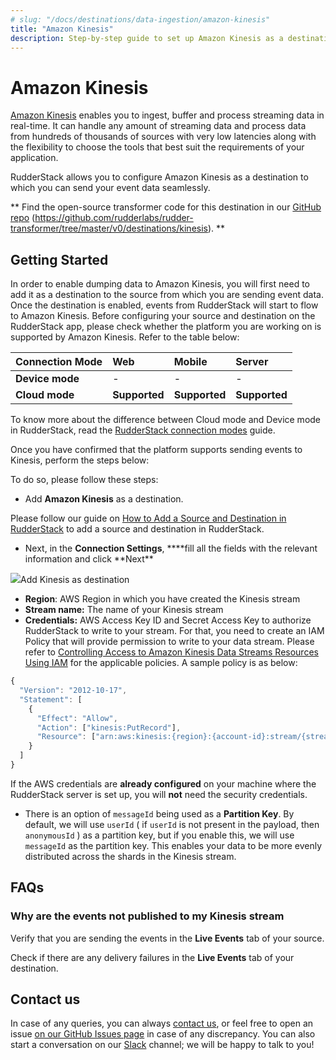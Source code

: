 ```yaml
---
# slug: "/docs/destinations/data-ingestion/amazon-kinesis"
title: "Amazon Kinesis"
description: Step-by-step guide to set up Amazon Kinesis as a destination in RudderStack.
---
```


# Amazon Kinesis

[Amazon Kinesis](https://aws.amazon.com/kinesis/) enables you to ingest, buffer and process streaming data in real-time. It can handle any amount of streaming data and process data from hundreds of thousands of sources with very low latencies along with the flexibility to choose the tools that best suit the requirements of your application.

RudderStack allows you to configure Amazon Kinesis as a destination to which you can send your event data seamlessly.

<div class="successBlock">

  **
    Find the open-source transformer code for this destination in our
    <a href="">GitHub repo</a>
    (https://github.com/rudderlabs/rudder-transformer/tree/master/v0/destinations/kinesis).
  **
</div>

## **Getting Started**

In order to enable dumping data to Amazon Kinesis, you will first need to add it as a destination to the source from which you are sending event data. Once the destination is enabled, events from RudderStack will start to flow to Amazon Kinesis. Before configuring your source and destination on the RudderStack app, please check whether the platform you are working on is supported by Amazon Kinesis. Refer to the table below:

| **Connection Mode** | **Web**       | **Mobile**    | **Server**    |
| :------------------ | :------------ | :------------ | :------------ |
| **Device mode**     | -             | -             | -             |
| **Cloud mode**      | **Supported** | **Supported** | **Supported** |

<div class="infoBlock">

To know more about the difference between Cloud mode and Device mode in RudderStack, read the <a href="../../get-started/rudderstack-connection-modes">RudderStack connection modes</a> guide.

</div>

Once you have confirmed that the platform supports sending events to Kinesis, perform the steps below:

To do so, please follow these steps:

- Add **Amazon Kinesis** as a destination.

<div class="infoBlock">

Please follow our guide on <a href="../connections/adding-source-and-destination-rudderstack">How to Add a Source and Destination in RudderStack</a> to add a source and destination in RudderStack.

</div>

- Next, in the **Connection Settings**, \***\*fill all the fields with the relevant information and click **Next\*\*

<img src="../../../images/assets/image (7).png" /><span class="imageTitle">Add Kinesis as destination</span>

- **Region**: AWS Region in which you have created the Kinesis stream
- **Stream name:** The name of your Kinesis stream
- **Credentials:** AWS Access Key ID and Secret Access Key to authorize RudderStack to write to your stream. For that, you need to create an IAM Policy that will provide permission to write to your data stream. Please refer to [Controlling Access to Amazon Kinesis Data Streams Resources Using IAM](https://docs.aws.amazon.com/streams/latest/dev/controlling-access.html) for the applicable policies. A sample policy is as below:

```javascript
{
  "Version": "2012-10-17",
  "Statement": [
    {
      "Effect": "Allow",
      "Action": ["kinesis:PutRecord"],
      "Resource": ["arn:aws:kinesis:{region}:{account-id}:stream/{stream-name}"]
    }
  ]
}
```

<div class="infoBlock">

If the AWS credentials are **already configured** on your machine where the RudderStack server is set up, you will **not** need the security credentials.

</div>

- There is an option of `messageId` being used as a **Partition Key**. By default, we will use `userId` \( if `userId` is not present in the payload, then `anonymousId` \) as a partition key, but if you enable this, we will use `messageId` as the partition key. This enables your data to be more evenly distributed across the shards in the Kinesis stream.

## FAQs

### Why are the events not published to my Kinesis stream

Verify that you are sending the events in the **Live Events** tab of your source.

Check if there are any delivery failures in the **Live Events** tab of your destination.

## Contact us

In case of any queries, you can always [contact us](mailto:%20docs@rudderstack.com), or feel free to open an issue [on our GitHub Issues page](https://github.com/rudderlabs/rudder-sdk-android/issues) in case of any discrepancy. You can also start a conversation on our [Slack](https://rudderstack.com/join-rudderstack-slack-community) channel; we will be happy to talk to you!
